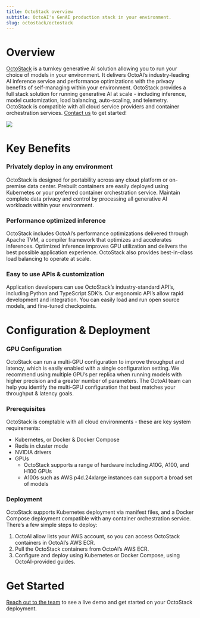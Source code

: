 ```yaml
---
title: OctoStack overview
subtitle: OctoAI's GenAI production stack in your environment.
slug: octostack/octostack
---
```


# Overview

[OctoStack](https://octo.ai/product/octostack/) is a turnkey generative AI solution allowing you to run your choice of models in your environment. It delivers OctoAI’s industry-leading AI inference service and performance optimizations with the privacy benefits of self-managing within your environment. OctoStack provides a full stack solution for running generative AI at scale - including inference, model customization, load balancing, auto-scaling, and telemetry. OctoStack is compatible with all cloud service providers and container orchestration services. [Contact us](https://octo.ai/octostack-demo/) to get started!

![](https://www.datocms-assets.com/45680/1712085519-octostack-overview-diagram-light-mode-updated.png?max-w=300&max-h=300&auto=compress)

# Key Benefits

### Privately deploy in any environment

OctoStack is designed for portability across any cloud platform or on-premise data center. Prebuilt containers are easily deployed using Kubernetes or your preferred container orchestration service. Maintain complete data privacy and control by processing all generative AI workloads within your environment.

### Performance optimized inference

OctoStack includes OctoAI’s performance optimizations delivered through Apache TVM, a compiler framework that optimizes and accelerates inferences. Optimized inference improves GPU utilization and delivers the best possible application experience. OctoStack also provides best-in-class load balancing to operate at scale.

### Easy to use APIs & customization

Application developers can use OctoStack’s industry-standard API’s, including Python and TypeScript SDK’s. Our ergonomic API’s allow rapid development and integration. You can easily load and run open source models, and fine-tuned checkpoints.

# Configuration & Deployment

### GPU Configuration

OctoStack can run a multi-GPU configuration to improve throughput and latency, which is easily enabled with a single configuration setting. We recommend using multiple GPU’s per replica when running models with higher precision and a greater number of parameters. The OctoAI team can help you identify the multi-GPU configuration that best matches your throughput & latency goals.

### Prerequisites

OctoStack is comptable with all cloud environments - these are key system requirements:

- Kubernetes, or Docker & Docker Compose
- Redis in cluster mode
- NVIDIA drivers
- GPUs
  - OctoStack supports a range of hardware including A10G, A100, and H100 GPUs
  - A100s such as AWS p4d.24xlarge instances can support a broad set of models

### Deployment

OctoStack supports Kubernetes deployment via manifest files, and a Docker Compose deployment compatible with any container orchestration service. There’s a few simple steps to deploy:

1. OctoAI allow lists your AWS account, so you can access OctoStack containers in OctoAI’s AWS ECR.
2. Pull the OctoStack containers from OctoAI’s AWS ECR.
3. Configure and deploy using Kubernetes or Docker Compose, using OctoAI-provided guides.

# Get Started

[Reach out to the team](https://octo.ai/octostack-demo/) to see a live demo and get started on your OctoStack deployment.
